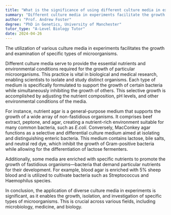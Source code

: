 ```yaml
---
title: "What is the significance of using different culture media in experiments?"
summary: "Different culture media in experiments facilitate the growth and study of specific microorganisms, enabling researchers to analyze their characteristics and behaviors effectively."
author: "Prof. Andrew Foster"
degree: "PhD in Genetics, University of Manchester"
tutor_type: "A-Level Biology Tutor"
date: 2024-04-26
---
```


The utilization of various culture media in experiments facilitates the growth and examination of specific types of microorganisms.

Different culture media serve to provide the essential nutrients and environmental conditions required for the growth of particular microorganisms. This practice is vital in biological and medical research, enabling scientists to isolate and study distinct organisms. Each type of medium is specifically formulated to support the growth of certain bacteria while simultaneously inhibiting the growth of others. This selective growth is accomplished by adjusting the nutrient composition, pH levels, and other environmental conditions of the media.

For instance, nutrient agar is a general-purpose medium that supports the growth of a wide array of non-fastidious organisms. It comprises beef extract, peptone, and agar, creating a nutrient-rich environment suitable for many common bacteria, such as $E. coli$. Conversely, MacConkey agar functions as a selective and differential culture medium aimed at isolating and distinguishing enteric bacteria. This medium contains lactose, bile salts, and neutral red dye, which inhibit the growth of Gram-positive bacteria while allowing for the differentiation of lactose fermenters.

Additionally, some media are enriched with specific nutrients to promote the growth of fastidious organisms—bacteria that demand particular nutrients for their development. For example, blood agar is enriched with $5\%$ sheep blood and is utilized to cultivate bacteria such as Streptococcus and Haemophilus species.

In conclusion, the application of diverse culture media in experiments is significant, as it enables the growth, isolation, and investigation of specific types of microorganisms. This is crucial across various fields, including microbiology, medicine, and biology.
    